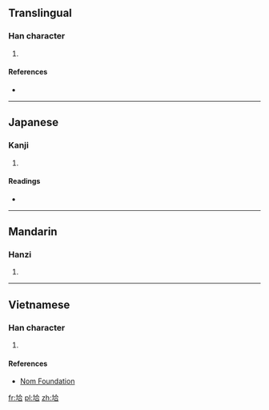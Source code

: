 ==Translingual==

===Han character===
{{Han char|rn=32|rad=土|as=06|sn=9|four=4816<sub>1</sub>|canj=土人一口 (GOMR)|ids=⿰[[土]][[合]]}}

# {{defn|Han|sort=土06}}

====References====
* {{Han ref|kx=0228.240|dkj=05063|dj=0464.200|hdz=10440.040|uh=57A5|ud=22437|bh=CE5C|bd=52828}}

----

==Japanese==

===Kanji===
{{ja-kanji|grade=|rs=土06}}

# {{defn|lang=ja|sort=土06}}

====Readings====
* {{ja-readings|on=[[きょう]] (kyō), [[こう]] (kō)|kun=}}

----

==Mandarin==

===Hanzi===
{{cmn-hanzi|pin=[[xié]] ([[xie2]])|wg=hsieh<sup>2</sup>}}

# {{defn|lang=cmn|sort=土06}}

----

==Vietnamese==

===Han character===
{{vi-hantu|[[đắp]]|rs=土06}}

# {{defn|lang=vi|sort=土06}}

====References====
*[http://nomfoundation.org/common/nom_details.php?codepoint=57a5 Nom Foundation]

[[fr:垥]]
[[pl:垥]]
[[zh:垥]]